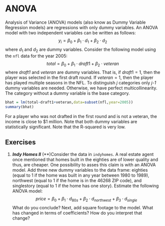 # ANOVA
Analysis of Variance (ANOVA) models (also know as Dummy Variable Regression models) are regressions with only dummy variables. An ANOVA model with two independent variables can be written as follows:
$$y_i = \beta_0 + \beta_1 \cdot d_1 + \beta_2 \cdot d_2$$
where $d_1$ and $d_2$ are dummy variables. Consider the following model using the `nfl` data for the year 2005:
$$total = \beta_0 + \beta_1 \cdot draft1 + \beta_2 \cdot veteran$$
where *draft1* and *veteran* are dummy variables. That is, if $draft1=1$, then the player was selected in the first draft round. If $veteran=1$, then the player has played multiple seasons in the NFL. To distinguish *j* categories only *j-1* dummy variables are needed. Otherwise, we have perfect multicollinearity. The category without a dummy variable is the base category.
```r
bhat = lm(total~draft1+veteran,data=subset(nfl,year=2005))
summary(bhat)
```
For a player who was not drafted in the first round and is not a veteran, the income is close to $1 million. Note that both dummy variables are statistically significant. Note that the R-squared is very low.  

## Exercises
1. ***Indy Homes II*** (\*\*)Consider the data in `indyhomes`. A real estate agent once mentioned that homes built in the eighties are of lower quality and thus, are cheaper. One possibility to asses this claim is with an ANOVA model. Add three new dummy variables to the data frame: eighties (equal to 1 if the home was built in any year between 1980 to 1989), northwest (equal to 1 if the home is in the 46268 ZIP code), and singlestory (equal to 1 if the home has one story). Estimate the following ANOVA model:
$$price = \beta_0+\beta_1 \cdot d_{80s}+\beta_2 \cdot d_{northwest} + \beta_3 \cdot d_{single}$$
What do you conclude? Next, add square footage to the model. What has changed in terms of coefficients? How do you interpret that change?